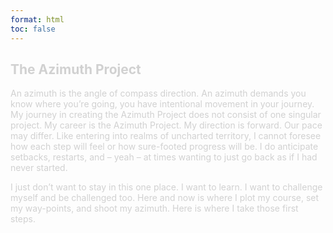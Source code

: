 ```yaml
---
format: html
toc: false
---
```


<style>
  body {
    background-image: url("static/images/nord-background.png");
    background-size: cover;
    background-repeat: no-repeat;
  }
  h2, p { color: #d1d1d1 }
</style>

## The Azimuth Project

An azimuth is the angle of compass direction. An azimuth demands you know where you're going, you have intentional movement in your journey. My journey in creating the Azimuth Project does not consist of one singular project. My career is the Azimuth Project. My direction is forward. Our pace may differ. Like entering into realms of uncharted territory, I cannot foresee how each step will feel or how sure-footed progress will be. I do anticipate setbacks, restarts, and -- yeah -- at times wanting to just go back as if I had never started.

 I just don't want to stay in this one place. I want to learn. I want to challenge myself and be challenged too. Here and now is where I plot my course, set my way-points, and shoot my azimuth. Here is where I take those first steps.
